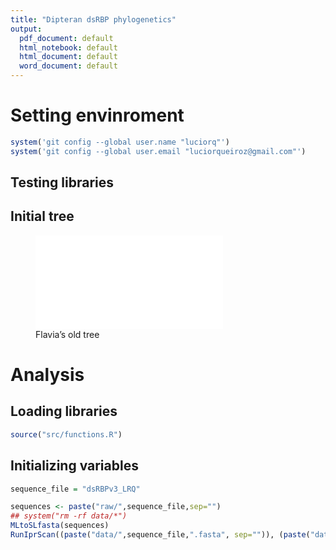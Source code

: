```yaml
---
title: "Dipteran dsRBP phylogenetics"
output:
  pdf_document: default
  html_notebook: default
  html_document: default
  word_document: default
---
```

# Setting envinroment
```r
system('git config --global user.name "luciorq"')
system('git config --global user.email "luciorqueiroz@gmail.com"')
```
## Testing libraries

## Initial tree
![Flavia's old tree](images/dsRBP_dipterans_v15.PDF)

# Analysis
## Loading libraries
```r
source("src/functions.R")
```
## Initializing variables
```r
sequence_file = "dsRBPv3_LRQ"
```

```r
sequences <- paste("raw/",sequence_file,sep="")
## system("rm -rf data/*")
MLtoSLfasta(sequences)
RunIprScan((paste("data/",sequence_file,".fasta", sep="")), (paste("data/iprscan_results/",sequence_file, sep = "")))

```